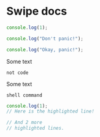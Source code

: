 
# Swipe docs

```js title="JavaScript"
console.log(1);
```

```js title="index.js" showLineNumbers{42}
console.log("Don't panic!");
```

```js title="index.js" showLineNumbers{111}
console.log("Okay, panic!");
```

Some text

```
not code
```

Some text

```shell title="Command Line"
shell command
```

```js {2,4-5} title="index.js" showLineNumbers
console.log(1);
// Here is the highlighted line!

// And 2 more
// highlighted lines.
```

<MyComponent />
